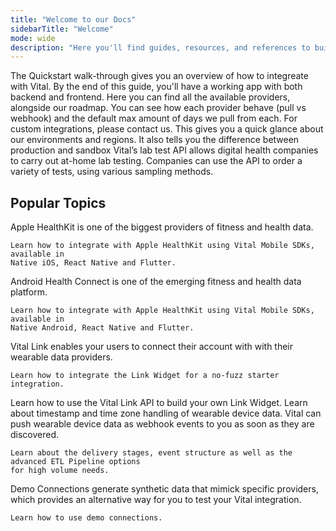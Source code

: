 ```yaml
---
title: "Welcome to our Docs"
sidebarTitle: "Welcome"
mode: wide
description: "Here you'll find guides, resources, and references to build using Vital's APIs and SDKs."
---
```


<CardGroup cols={2}>
  <Card title="Quickstart" icon="bolt" color="#FDD023" href="/home/quickstart">
    The Quickstart walk-through gives you an overview of how to integreate with
    Vital. By the end of this guide, you'll have a working app with both backend
    and frontend.
  </Card>
  <Card
    title="Providers"
    icon="gears"
    color="#0285c7"
    href="/wearables/providers/introduction"
  >
    Here you can find all the available providers, alongside our roadmap. You
    can see how each provider behave (pull vs webhook) and the default max
    amount of days we pull from each. For custom integrations, please contact
    us.
  </Card>
  <Card
    title="Environments"
    icon="seedling"
    color="#16a34a"
    href="/home/environments"
  >
    This gives you a quick glance about our environments and regions. It also
    tells you the difference between production and sandbox
  </Card>
  <Card
    title="Labs and Test Kits"
    icon="flask"
    color="#BF40BF"
    href="/lab/overview/introduction"
  >
    Vital’s lab test API allows digital health companies to carry out at-home
    lab testing. Companies can use the API to order a variety of tests, using
    various sampling methods.
  </Card>
</CardGroup>

## Popular Topics

<CardGroup cols={1}>
  <Card title="Apple HealthKit" icon="apple" href="/wearables/guides/apple-healthkit">
    Apple HealthKit is one of the biggest providers of fitness and health data.

    Learn how to integrate with Apple HealthKit using Vital Mobile SDKs, available in
    Native iOS, React Native and Flutter.
  </Card>
  <Card title="Android Health Connect" icon="android" href="/wearables/guides/android-health-connect">
    Android Health Connect is one of the emerging fitness and health data platform.

    Learn how to integrate with Apple HealthKit using Vital Mobile SDKs, available in
    Native Android, React Native and Flutter.
  </Card>
  <Card
    title="Vital Link Widget"
    icon="link"
    href="/wearables/connecting-providers/introduction"
  >
    Vital Link enables your users to connect their account with with their wearable data providers.
  
    Learn how to integrate the Link Widget for a no-fuzz starter integration.
  </Card>
  <Card
    title="Vital Link API"
    icon="link"
    href="/wearables/connecting-providers/custom_widget"
  >
    Learn how to use the Vital Link API to build your own Link Widget.
  </Card>
  <Card title="Timestamps and Time Zones" icon="clock" href="/wearables/providers/timestamps-and-time-zones">
    Learn about timestamp and time zone handling of wearable device data.
  </Card>
  <Card title="Webhooks & Events" icon="radar" href="/webhooks/introduction">
    Vital can push wearable device data as webhook events to you as soon as they are discovered.

    Learn about the delivery stages, event structure as well as the advanced ETL Pipeline options
    for high volume needs.
  </Card>
  <Card
    title="Synthetic Data"
    icon="parachute-box"
    href="/wearables/providers/test_data"
  >
    Demo Connections generate synthetic data that mimick specific providers, which provides
    an alternative way for you to test your Vital integration.

    Learn how to use demo connections.
  </Card>
</CardGroup>
